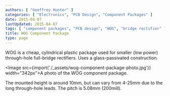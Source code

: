```yaml
---
authors: [ "Geoffrey Hunter" ]
categories: [ "Electronics", "PCB Design", "Component Packages" ]
date: 2015-04-07
lastUpdated: 2015-04-07
tags: [ "component packages", "PCB design", "WOG", "bridge rectifier" ]
title: WOG Component Package
type: page
---
```


WOG is a cheap, cylindrical plastic package used for smaller (low power) through-hole full-bridge rectifiers. Uses a glass-passivated construction.

<Image src={import('./_assets/wog-component-package-photo.jpg')} width="342px">A photo of the WOG component package.</Image>

The mounted height is around 10mm, but can vary from 4-25mm due to the long through-hole leads. The pitch is 5.08mm (200mill).
